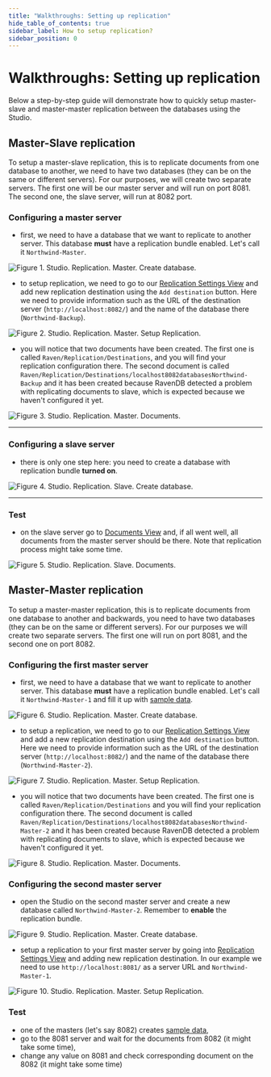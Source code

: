 ```yaml
---
title: "Walkthroughs: Setting up replication"
hide_table_of_contents: true
sidebar_label: How to setup replication?
sidebar_position: 0
---
```



# Walkthroughs: Setting up replication



Below a step-by-step guide will demonstrate how to quickly setup  master-slave and master-master replication between the databases using the Studio.



## **Master-Slave replication**

To setup a master-slave replication, this is to replicate documents from one database to another, we need to have two databases (they can be on the same or different servers). For our purposes, we will create two separate servers. The first one will be our master server and will run on port 8081. The second one, the slave server, will run at 8082 port.

### Configuring a master server

- first, we need to have a database that we want to replicate to another server. This database **must** have a replication bundle enabled. Let's call it `Northwind-Master`.

![Figure 1. Studio. Replication. Master. Create database.](./assets/replication-master-create-database.png)  

- to setup replication, we need to go to our [Replication Settings View](../../studio/overview/settings/replication.mdx) and add new replication destination using the `Add destination` button. Here we need to provide information such as the URL of the destination server (`http://localhost:8082/`) and the name of the database there (`Northwind-Backup`).

![Figure 2. Studio. Replication. Master. Setup Replication.](./assets/replication-master-replication-settings.png)  

- you will notice that two documents have been created. The first one is called `Raven/Replication/Destinations`, and you will find your replication configuration there. The second document is called `Raven/Replication/Destinations/localhost8082databasesNorthwind-Backup` and it has been created because RavenDB detected a problem with replicating documents to slave, which is expected because we haven't configured it yet.

![Figure 3. Studio. Replication. Master. Documents.](./assets/replication-master-documents.png)  

---

### Configuring a slave server

- there is only one step here: you need to create a database with replication bundle **turned on**.

![Figure 4. Studio. Replication. Slave. Create database.](./assets/replication-slave-create-database.png)  

---

### Test

- on the slave server go to [Documents View](../../studio/overview/documents/documents-view.mdx) and, if all went well, all documents from the master server should be there. Note that replication process might take some time.

![Figure 5. Studio. Replication. Slave. Documents.](./assets/replication-slave-documents.png)  



## **Master-Master replication**

To setup a master-master replication, this is to replicate documents from one database to another and backwards, you need to have two databases (they can be on the same or different servers). For our purposes we will create two separate servers. The first one will run on port 8081, and the second one on port 8082.

### Configuring the first master server

- first, we need to have a database that we want to replicate to another server. This database **must** have a replication bundle enabled. Let's call it `Northwind-Master-1` and fill it up with [sample data](../../studio/overview/tasks/create-sample-data.mdx).

![Figure 6. Studio. Replication. Master. Create database.](./assets/replication-master-master-create-database-1.png)  

- to setup a replication, we need to go to our [Replication Settings View](../../studio/overview/settings/replication.mdx) and add a new replication destination using the `Add destination` button. Here we need to provide information such as the URL of the destination server (`http://localhost:8082/`) and the name of the database there (`Northwind-Master-2`).

![Figure 7. Studio. Replication. Master. Setup Replication.](./assets/replication-master-master-setup-replication-1.png)  

- you will notice that two documents have been created. The first one is called `Raven/Replication/Destinations` and you will find your replication configuration there. The second document is called `Raven/Replication/Destinations/localhost8082databasesNorthwind-Master-2` and it has been created because RavenDB detected a problem with replicating documents to slave, which is expected because we haven't configured it yet.

![Figure 8. Studio. Replication. Master. Documents.](./assets/replication-master-master-documents-1.png)  

### Configuring the second master server

- open the Studio on the second master server and create a new database called `Northwind-Master-2`. Remember to **enable** the replication bundle.

![Figure 9. Studio. Replication. Master. Create database.](./assets/replication-master-master-create-database-2.png)  

- setup a replication to your first master server by going into [Replication Settings View](../../studio/overview/settings/replication.mdx) and adding new replication destination. In our example we need to use `http://localhost:8081/` as a server URL and `Northwind-Master-1`.

![Figure 10. Studio. Replication. Master. Setup Replication.](./assets/replication-master-master-setup-replication-2.png)  

### Test

- one of the masters (let's say 8082) creates [sample data](../../studio/overview/tasks/create-sample-data.mdx),
- go to the 8081 server and wait for the documents from 8082 (it might take some time),
- change any value on 8081 and check corresponding document on the 8082 (it might take some time)



